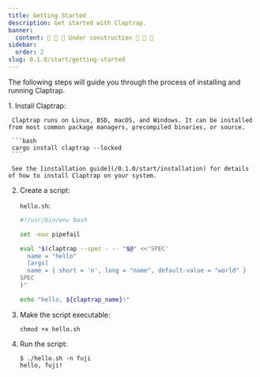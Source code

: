 ```yaml
---
title: Getting Started
description: Get started with Claptrap.
banner:
  content: 🚧 🚧 🚧 Under construction 🚧 🚧 🚧
sidebar:
  order: 2
slug: 0.1.0/start/getting-started
---
```



The following steps will guide you through the process of installing and running Claptrap.

<Steps>
  1. Install Claptrap:

     Claptrap runs on Linux, BSD, macOS, and Windows. It can be installed from most common package managers, precompiled binaries, or source.

     ```bash
     cargo install claptrap --locked
     ```

     See the [installation guide](/0.1.0/start/installation) for details of how to install Claptrap on your system.

  2. Create a script:

     `hello.sh`:

     ```bash
     #!/usr/bin/env bash

     set -euo pipefail

     eval "$(claptrap --spec - -- "$@" <<'SPEC'
       name = "hello"
       [args]
       name = { short = 'n', long = "name", default-value = "world" }
     SPEC
     )"

     echo "hello, ${claptrap_name}!"
     ```

  3. Make the script executable:

     ```shell
     chmod +x hello.sh
     ```

  4. Run the script:

     ```shell
     $ ./hello.sh -n fuji
     hello, fuji!
     ```
</Steps>
